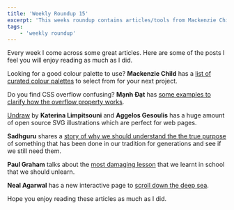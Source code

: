 ```yaml
---
title: 'Weekly Roundup 15'
excerpt: 'This weeks roundup contains articles/tools from Mackenzie Child, Mạnh Đạt, Katerina Limpitsouni and Aggelos Gesoulis, Sadhguru, Paul Graham and Neal Agarwal'
tags:
    - 'weekly roundup'
---
```


Every week I come across some great articles. Here are some of the posts I feel you will enjoy reading as much as I did.

Looking for a good colour palette to use? **Mackenzie Child** has a [list of curated colour palettes](https://www.happyhues.co/) to select from for your next project.

Do you find CSS overflow confusing? **Mạnh Đạt** has [some examples to clarify how the overflow property works](https://dev.to/datmt/understanding-overflow-in-css-pb).

[Undraw](https://undraw.co/) by **Katerina Limpitsouni** and **Aggelos Gesoulis** has a huge amount of open source SVG illustrations which are perfect for web pages.

**Sadhguru** shares a [story of why we should understand the the true purpose](https://isha.sadhguru.org/global/en/wisdom/article/blind-man-lamp-zen-story) of something that has been done in our tradition for generations and see if we still need them.

**Paul Graham** talks about the [most damaging lesson](http://paulgraham.com/lesson.html) that we learnt in school that we should unlearn.

**Neal Agarwal** has a new interactive page to [scroll down the deep sea](https://neal.fun/deep-sea/).

Hope you enjoy reading these articles as much as I did.
